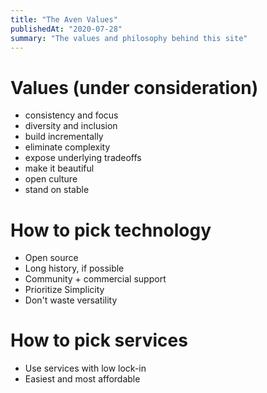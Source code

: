 ```yaml
---
title: "The Aven Values"
publishedAt: "2020-07-28"
summary: "The values and philosophy behind this site"
---
```


# Values (under consideration)

- consistency and focus
- diversity and inclusion
- build incrementally
- eliminate complexity
- expose underlying tradeoffs
- make it beautiful
- open culture
- stand on stable

# How to pick technology

- Open source
- Long history, if possible
- Community + commercial support
- Prioritize Simplicity
- Don't waste versatility

# How to pick services

- Use services with low lock-in
- Easiest and most affordable

<!--- © Aven LLC and Aven Contributors. Licensed under Creative Commons CC BY-NC-SA 4.0 https://creativecommons.org/licenses/by-nc-sa/4.0/ -->
